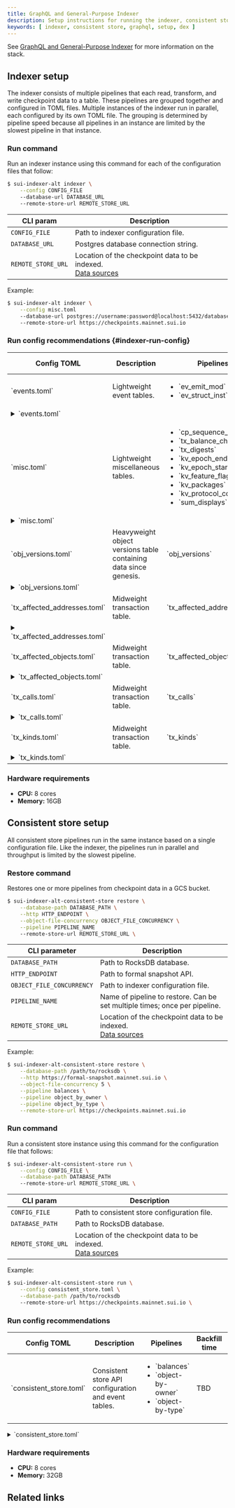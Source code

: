 ```yaml
---
title: GraphQL and General-Purpose Indexer
description: Setup instructions for running the indexer, consistent store, and GraphQL in production.
keywords: [ indexer, consistent store, graphql, setup, dex ]
---
```


<ImportContent source="indexer-graphql.mdx" mode="snippet" />

See [GraphQL and General-Purpose Indexer](/concepts/graphql-indexer.mdx) for more information on the stack.

## Indexer setup

The indexer consists of multiple pipelines that each read, transform, and write checkpoint data to a table. These pipelines are grouped together and configured in TOML files. Multiple instances of the indexer run in parallel, each configured by its own TOML file. The grouping is determined by pipeline speed because all pipelines in an instance are limited by the slowest pipeline in that instance.

### Run command

Run an indexer instance using this command for each of the configuration files that follow:

```sh
$ sui-indexer-alt indexer \
    --config CONFIG_FILE
    --database-url DATABASE_URL
    --remote-store-url REMOTE_STORE_URL
```

| CLI param          | Description                                                                                                         |
|--------------------|---------------------------------------------------------------------------------------------------------------------|
| `CONFIG_FILE`      | Path to indexer configuration file.                                                                                 |
| `DATABASE_URL`     | Postgres database connection string.                                                                                |
| `REMOTE_STORE_URL` | Location of the checkpoint data to be indexed.<br/>[Data sources](/concepts/custom-indexing-framework#data-sources) |

Example:

```sh
$ sui-indexer-alt indexer \
    --config misc.toml
    --database-url postgres://username:password@localhost:5432/database
    --remote-store-url https://checkpoints.mainnet.sui.io
```

### Run config recommendations {#indexer-run-config}

<table>
<thead>
<tr>
<th>Config TOML</th>
<th>Description</th>
<th>Pipelines</th>
<th>Backfill time</th>
<th>Data retention</th>
</tr>
</thead>
<tbody>
<tr>
<td>`events.toml`</td>
<td>Lightweight event tables.</td>
<td>
    <ul className="pl-4">
        <li>`ev_emit_mod`</li>
        <li>`ev_struct_inst`</li>
    </ul>
</td>
<td>1-2 days</td>
<td>90 days</td>
</tr>
<tr>
<td colspan={5}>
    <details>
    <summary>
    `events.toml`
    </summary>
    <ImportContent source="examples/prod-config/events.toml" mode="code" />
    </details>
</td>
</tr>
<tr>
<td>`misc.toml`</td>
<td>Lightweight miscellaneous tables.</td>
<td>
    <ul className="pl-4">
        <li>`cp_sequence_numbers`</li>
        <li>`tx_balance_changes`</li>
        <li>`tx_digests`</li>
        <li>`kv_epoch_ends`</li>
        <li>`kv_epoch_starts`</li>
        <li>`kv_feature_flags`</li>
        <li>`kv_packages`</li>
        <li>`kv_protocol_configs`</li>
        <li>`sum_displays`</li>
    </ul>
</td>
<td>2-4 days</td>
<td>90 days</td>
</tr>
<tr>
<td colspan={5}>
    <details>
    <summary>
    `misc.toml`
    </summary>
    <ImportContent source="examples/prod-config/misc.toml" mode="code" />
    </details>
</td>
</tr>
<tr>
<td>`obj_versions.toml`</td>
<td>Heavyweight object versions table containing data since genesis.</td>
<td>`obj_versions`</td>
<td>10-14 days</td>
<td>unpruned</td>
</tr>
<tr>
<td colspan={5}>
    <details>
    <summary>
    `obj_versions.toml`
    </summary>
    <ImportContent source="examples/prod-config/obj_versions.toml" mode="code" />
    </details>
</td>
</tr>
<tr>
<td>`tx_affected_addresses.toml`</td>
<td>Midweight transaction table.</td>
<td>`tx_affected_addresses`</td>
<td>1-2 days</td>
<td>90 days</td>
</tr>
<tr>
<td colspan={5}>
    <details>
    <summary>
    `tx_affected_addresses.toml`
    </summary>
    <ImportContent source="examples/prod-config/tx_affected_addresses.toml" mode="code" />
    </details>
</td>
</tr>
<tr>
<td>`tx_affected_objects.toml`</td>
<td>Midweight transaction table.</td>
<td>`tx_affected_objects`</td>
<td>1-2 days</td>
<td>90 days</td>
</tr>
<tr>
<td colspan={5}>
    <details>
    <summary>
    `tx_affected_objects.toml`
    </summary>
    <ImportContent source="examples/prod-config/tx_affected_objects.toml" mode="code" />
    </details>
</td>
</tr>
<tr>
<td>`tx_calls.toml`</td>
<td>Midweight transaction table.</td>
<td>`tx_calls`</td>
<td>1-2 days</td>
<td>90 days</td>
</tr>
<tr>
<td colspan={5}>
    <details>
    <summary>
    `tx_calls.toml`
    </summary>
    <ImportContent source="examples/prod-config/tx_calls.toml" mode="code" />
    </details>
</td>
</tr>
<tr>
<td>`tx_kinds.toml`</td>
<td>Midweight transaction table.</td>
<td>`tx_kinds`</td>
<td>1-2 days</td>
<td>90 days</td>
</tr>
<tr>
<td colspan={5}>
    <details>
    <summary>
    `tx_kinds.toml`
    </summary>
    <ImportContent source="examples/prod-config/tx_kinds.toml" mode="code" />
    </details>
</td>
</tr>
</tbody>
</table>

### Hardware requirements

- **CPU:** 8 cores
- **Memory:** 16GB

## Consistent store setup

All consistent store pipelines run in the same instance based on a single configuration file. Like the indexer, the pipelines run in parallel and throughput is limited by the slowest pipeline.

### Restore command

Restores one or more pipelines from checkpoint data in a GCS bucket.

```sh
$ sui-indexer-alt-consistent-store restore \
    --database-path DATABASE_PATH \
    --http HTTP_ENDPOINT \
    --object-file-concurrency OBJECT_FILE_CONCURRENCY \
    --pipeline PIPELINE_NAME
    --remote-store-url REMOTE_STORE_URL \
```

| CLI parameter             | Description                                                                                                         |
|---------------------------|---------------------------------------------------------------------------------------------------------------------|
| `DATABASE_PATH`           | Path to RocksDB database.                                                                                           |
| `HTTP_ENDPOINT`           | Path to formal snapshot API.                                                                                        |
| `OBJECT_FILE_CONCURRENCY` | Path to indexer configuration file.                                                                                 |
| `PIPELINE_NAME`           | Name of pipeline to restore. Can be set multiple times; once per pipeline.                                          |
| `REMOTE_STORE_URL`        | Location of the checkpoint data to be indexed.<br/>[Data sources](/concepts/custom-indexing-framework#data-sources) |


Example:

```sh
$ sui-indexer-alt-consistent-store restore \
    --database-path /path/to/rocksdb \
    --http https://formal-snapshot.mainnet.sui.io \
    --object-file-concurrency 5 \
    --pipeline balances \
    --pipeline object_by_owner \
    --pipeline object_by_type \
    --remote-store-url https://checkpoints.mainnet.sui.io
```

### Run command

Run a consistent store instance using this command for the configuration file that follows:

```sh
$ sui-indexer-alt-consistent-store run \
    --config CONFIG_FILE \
    --database-path DATABASE_PATH
    --remote-store-url REMOTE_STORE_URL \
```

| CLI param          | Description                                                                                                         |
|--------------------|---------------------------------------------------------------------------------------------------------------------|
| `CONFIG_FILE`      | Path to consistent store configuration file.                                                                        |
| `DATABASE_PATH`    | Path to RocksDB database.                                                                                           |
| `REMOTE_STORE_URL` | Location of the checkpoint data to be indexed.<br/>[Data sources](/concepts/custom-indexing-framework#data-sources) |

Example:

```sh
$ sui-indexer-alt-consistent-store run \
    --config consistent_store.toml \
    --database-path /path/to/rocksdb
    --remote-store-url https://checkpoints.mainnet.sui.io \
```

### Run config recommendations

<table>
<thead>
<tr>
<th>Config TOML</th>
<th>Description</th>
<th>Pipelines</th>
<th>Backfill time</th>
<th>Data retention</th>
</tr>
</thead>
<tbody>
<tr>
<td>`consistent_store.toml`</td>
<td>Consistent store API configuration and event tables.</td>
<td><ul className="pl-4">
        <li>`balances`</li>
        <li>`object-by-owner`</li>
        <li>`object-by-type`</li>
    </ul></td>
<td>TBD</td>
<td>Unpruned</td>
</tr>
</tbody>
</table>

<details>
<summary>
`consistent_store.toml`
</summary>
    <ImportContent source="examples/prod-config/consistent_store.toml" mode="code" />
</details>


### Hardware requirements

- **CPU:** 8 cores
- **Memory:** 32GB

## Related links

<RelatedLink to="/concepts/graphql-indexer" />
<RelatedLink to="/concepts/graphql-rpc" />
<RelatedLink to="/concepts/custom-indexing-framework" />
<RelatedLink to="/concepts/custom-indexer/pipeline-architecture" />
<RelatedLink to="/concepts/archival-store" />
<RelatedLink to="/guides/developer/advanced/custom-indexer" />
<RelatedLink href="https://github.com/MystenLabs/sui/tree/main/crates/sui-indexer-alt" label="Sui Indexer Alt" desc="The `sui-indexer-alt` crate in the Sui repo." />
<RelatedLink href="https://github.com/MystenLabs/mvr/tree/main/crates/mvr-indexer" label="Move Registry" desc="The indexer that the Move Registry (MVR) implements." />
<RelatedLink href="https://github.com/MystenLabs/deepbookv3/tree/main/crates/indexer" label="DeepBook Indexer" desc="The indexer that DeepBook implements." />
<RelatedLink href="/references/sui-api/sui-graphql/beta/reference" label="GraphQL Beta schema" desc="Schema documentation for GraphQL Beta" />
